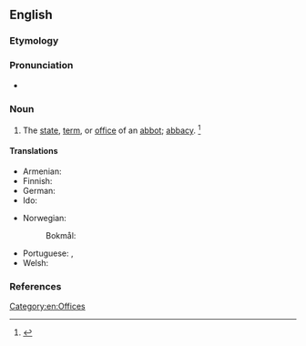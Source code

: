 ==English==

===Etymology===
{{suffix|en|abbot|ship}}

===Pronunciation===
* {{IPA|en|/ˈæbət.ʃɪp/}}

===Noun===
{{en-noun}}

# The [[state]], [[term]], or [[office]] of an [[abbot]]; [[abbacy]]. {{defdate|First attested around 1350 to 1470.}}<ref>{{R:SOED5|page=3}}</ref>

====Translations====
{{trans-top|the state or office of an abbot}}
* Armenian: {{t+|hy|աբբայություն|sc=Armn}}
* Finnish: {{t+|fi|apottius}}
* German: {{t|de|Abtschaft|f}}
* Ido: {{t+|io|abadeso}}
{{trans-mid}}
* Norwegian:
*: Bokmål: {{t|nb|abbedverdighet|m}}
* Portuguese: {{t|pt|abadiado|m}}, {{t+|pt|abadado|m}}
* Welsh: {{t|cy|abadaeth|f}}
{{trans-bottom}}

===References===
<references/>

[[Category:en:Offices]]